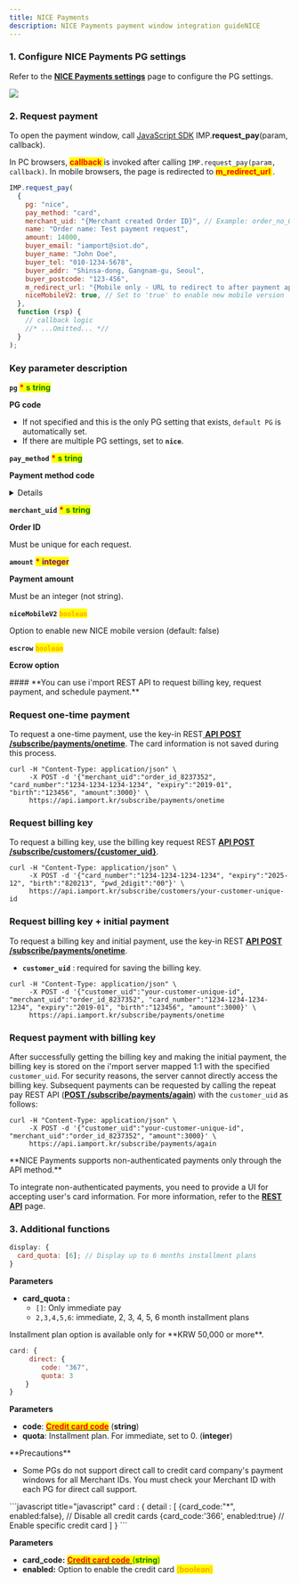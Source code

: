 ```yaml
---
title: NICE Payments
description: NICE Payments payment window integration guideNICE
---
```



### 1. Configure NICE Payments PG settings

Refer to the [**NICE Payments settings**](../../ready/2.-pg/payment-gateway-settings/nice-payments) page to configure the PG settings.

![](</gitbook-assets/en/screenshot 2022-05-29 7.44.33.png>)

### 2. Request payment

To open the payment window, call [JavaScript SDK](../../sdk/javascript-sdk/) IMP.**request_pay**(param, callback).

In PC browsers, <mark style="color:red;"> **callback** </mark> is invoked after calling `IMP.request_pay(param, callback)`. In mobile browsers, the page is redirected to <mark style="color:red;"> **m_redirect_url** </mark>.

<Tabs>
<Tab title="Authenticated payment request">

```javascript title="Javascript SDK"
IMP.request_pay(
  {
    pg: "nice",
    pay_method: "card",
    merchant_uid: "{Merchant created Order ID}", // Example: order_no_0001
    name: "Order name: Test payment request",
    amount: 14000,
    buyer_email: "iamport@siot.do",
    buyer_name: "John Doe",
    buyer_tel: "010-1234-5678",
    buyer_addr: "Shinsa-dong, Gangnam-gu, Seoul",
    buyer_postcode: "123-456",
    m_redirect_url: "{Mobile only - URL to redirect to after payment approval}", // Example: https://www.my-service.com/payments/complete/mobile
    niceMobileV2: true, // Set to 'true' to enable new mobile version
  },
  function (rsp) {
    // callback logic
    //* ...Omitted... *//
  }
);
```

####

### Key parameter description

**`pg`** <mark style="color:red;"> **\*** </mark> <mark style="color:green;"> **s** </mark><mark style="color:green;"> **tring** </mark>

**PG code**

- If not specified and this is the only PG setting that exists, `default PG` is automatically set.
- If there are multiple PG settings, set to **`nice`**.

**`pay_method`** <mark style="color:red;"> **\*** </mark> <mark style="color:green;"> **s** </mark><mark style="color:green;"> **tring** </mark>

**Payment method code**

<Details>
<p slot="summary">Payment method codes</p>

- `card` (credit card)
- `trans`(instant account transfer)
- `vbank`(virtual account)
- `samsung`(Samsung Pay)
- `phone`(mobile micropayment)
- `kakaopay`(Kakao Pay)
- `payco` ( PAYCO hub-type)
- `naverpay` (Naver Pay)

</Details>

**`merchant_uid`** <mark style="color:red;"> **\*** </mark> <mark style="color:green;"> **s** </mark><mark style="color:green;"> **tring** </mark>

**Order ID**

Must be unique for each request.

**`amount`** <mark style="color:red;"> **\*** </mark> <mark style="color:purple;"> **integer** </mark>

**Payment amount**

Must be an integer (not string).

**`niceMobileV2`** <mark style="color:orange;"> **`boolean`** </mark>

Option to enable new NICE mobile version (default: false)

**`escrow`** <mark style="color:orange;"> **`boolean`** </mark>

**Ecrow option**

<Codepen
  user="chaiport"
  slug="qBxbGXy"
  caption="NICE Payments payment window"
/>

</Tab>

<Tab title="Non-authenticated API  request">
#### **You can use i'mport REST API to request billing key, request payment, and schedule payment.**

### Request one-time payment

To request a one-time payment, use the key-in REST[ **API POST /subscribe/payments/onetime**](../../api/api/request-non-authenticated-payment-one-time-api). The card information is not saved during this process.

```
curl -H "Content-Type: application/json" \
     -X POST -d '{"merchant_uid":"order_id_8237352", "card_number":"1234-1234-1234-1234", "expiry":"2019-01", "birth":"123456", "amount":3000}' \
     https://api.iamport.kr/subscribe/payments/onetime
```

###

### Request billing key

To request a billing key, use the billing key request REST [**API POST /subscribe/customers/\{customer_uid}**](../../api/billing-key-api/api-1).

```
curl -H "Content-Type: application/json" \
     -X POST -d '{"card_number":"1234-1234-1234-1234", "expiry":"2025-12", "birth":"820213", "pwd_2digit":"00"}' \
     https://api.iamport.kr/subscribe/customers/your-customer-unique-id
```

### Request billing key + initial payment

To request a billing key and initial payment, use the key-in REST [**API POST /subscribe/payments/onetime**](../../api/api/request-non-authenticated-payment-one-time-api).

- **`customer_uid`** : required for saving the billing key.

```
curl -H "Content-Type: application/json" \
     -X POST -d '{"customer_uid":"your-customer-unique-id", "merchant_uid":"order_id_8237352", "card_number":"1234-1234-1234-1234", "expiry":"2019-01", "birth":"123456", "amount":3000}' \
     https://api.iamport.kr/subscribe/payments/onetime
```

### Request payment with billing key

After successfully getting the billing key and making the initial payment, the billing key is stored on the i'mport server mapped 1:1 with the specified `customer_uid`. For security reasons, the server cannot directly access the billing key. Subsequent payments can be requested by calling the repeat pay REST API ([**POST /subscribe/payments/again**](../../api/api/api)) with the `customer_uid` as follows:

```
curl -H "Content-Type: application/json" \
     -X POST -d '{"customer_uid":"your-customer-unique-id", "merchant_uid":"order_id_8237352", "amount":3000}' \
     https://api.iamport.kr/subscribe/payments/again
```

<Hint style="info">
**NICE Payments supports non-authenticated payments only through the API method.**

To integrate non-authenticated payments, you need to provide a UI for accepting user's card information. For more information, refer to the [**REST API**](../../auth/guide-1/bill/rest-api) page.

</Hint>

</Tab>
</Tabs>

### 3. Additional functions

<Tabs>
<Tab title="Installment setting">

```javascript title="javascript"
display: {
  card_quota: [6]; // Display up to 6 months installment plans
}
```

**Parameters**

- **card_quota :**
  - `[]`: Only immediate pay
  - `2,3,4,5,6`: immediate, 2, 3, 4, 5, 6 month installment plans

<Hint style="info">
Installment plan option is available only for **KRW 50,000 or more**.

</Hint>

<Codepen
  user="chaiport"
  slug="poagmae"
  caption="Example of enabling up to 3 month installment plans"
/>

</Tab>

<Tab title="Direct credit card module call">

```javascript title="javascript"
card: {
     direct: {
        code: "367",
        quota: 3
    }
}
```

**Parameters**

- **code**: [<mark style="color:red;">**Credit card code**</mark>](https://chaifinance.notion.site/53589280bbc94fab938d93257d452216?v=eb405baf52134b3f90d438e3bf763630) (**string**)
- **quota**: Installment plan. For immediate, set to 0. (**integer**)

<Hint style="danger">
**Precautions**

- Some PGs do not support direct call to credit card company's payment windows for all Merchant IDs. You must check your Merchant ID with each PG for direct call support.

</Hint>

<Codepen
  user="chaiport"
  slug="Yzewbeg"
  caption="Example of direct call to Hyundai Card module"
/>

</Tab>

<Tab title="Enable specific credit cards">
```javascript title="javascript"
card : {
    detail : [
        {card_code:"*", enabled:false},     // Disable all credit cards
        {card_code:'366', enabled:true}     // Enable specific credit card
    ]
}
```

**Parameters**

- **card_code:** [<mark style="color:red;"> **Credit card code** </mark>](https://chaifinance.notion.site/53589280bbc94fab938d93257d452216?v=eb405baf52134b3f90d438e3bf763630) <mark style="color:green;"> (**string**) </mark>
- **enabled:** Option to enable the credit card <mark style="color:orange;"> (**boolean**) </mark>

<Codepen
  user="chaiport"
  slug="MWQKdVo"
  caption="Example of showing only Shinhan Card in the payment window"
/>

</Tab>
</Tabs>
